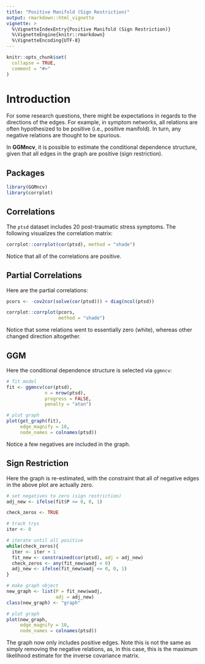 ```yaml
---
title: "Positive Manifold (Sign Restriction)"
output: rmarkdown::html_vignette
vignette: >
  %\VignetteIndexEntry{Positive Manifold (Sign Restriction)}
  %\VignetteEngine{knitr::rmarkdown}
  %\VignetteEncoding{UTF-8}
---
```


```r
knitr::opts_chunk$set(
  collapse = TRUE,
  comment = "#>"
)
```

# Introduction
For some research questions, there might be expectations in regards
to the directions of the edges. For example, in symptom networks,
all relations are often hypothesized to be positive (i.e., positive manifold). 
In turn, any negative relations are thought to be spurious.

In **GGMncv**, it is possible to estimate the conditional 
dependence structure, given that all edges in the graph are 
positive (sign restriction).

## Packages
```r
library(GGMncv)
library(corrplot)
```

## Correlations
The `ptsd` dataset includes 20 post-traumatic stress symptoms.
The following visualizes the correlation matrix:

```r
corrplot::corrplot(cor(ptsd), method = "shade")
```

Notice that all of the correlations are positive.

## Partial Correlations
Here are the partial correlations:

```r
pcors <- -cov2cor(solve(cor(ptsd))) + diag(ncol(ptsd))

corrplot::corrplot(pcors, 
                   method = "shade")
```

Notice that some relations went to essentially zero (white), 
whereas other changed direction altogether.

## GGM

Here the conditional dependence structure is selected via
`ggmncv`:

```r
# fit model
fit <- ggmncv(cor(ptsd), 
              n = nrow(ptsd), 
              progress = FALSE, 
              penalty = "atan")

# plot graph
plot(get_graph(fit), 
     edge_magnify = 10, 
     node_names = colnames(ptsd))
```

Notice a few negatives are included in the graph.


## Sign Restriction
Here the graph is re-estimated, with the constraint that all of negative
edges in the above plot are actually zero.

```r
# set negatives to zero (sign restriction)
adj_new <- ifelse(fit$P <= 0, 0, 1)

check_zeros <- TRUE

# track trys
iter <- 0

# iterate until all positive
while(check_zeros){
  iter <- iter + 1
  fit_new <- constrained(cor(ptsd), adj = adj_new)
  check_zeros <- any(fit_new$wadj < 0)
  adj_new <- ifelse(fit_new$wadj <= 0, 0, 1)
}

# make graph object
new_graph <- list(P = fit_new$wadj,
                  adj = adj_new)
class(new_graph) <- "graph"

# plot graph
plot(new_graph,
     edge_magnify = 10,
     node_names = colnames(ptsd))
```


The graph now only includes positive edges. Note this is not the
same as simply removing the negative relations, as, in this case,
this is the maximum likelihood estimate for the inverse covariance 
matrix.
